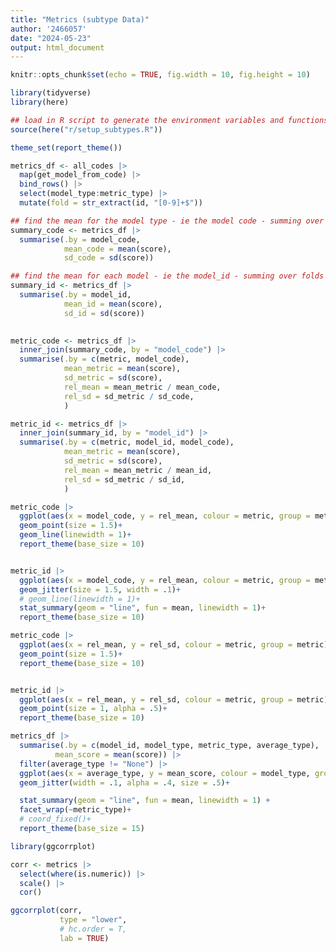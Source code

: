 ```yaml
---
title: "Metrics (subtype Data)"
author: '2466057'
date: "2024-05-23"
output: html_document
---
```


```r
knitr::opts_chunk$set(echo = TRUE, fig.width = 10, fig.height = 10)
```

```r
library(tidyverse)
library(here)

## load in R script to generate the environment variables and functions
source(here("r/setup_subtypes.R"))

theme_set(report_theme())
```

```r
metrics_df <- all_codes |> 
  map(get_model_from_code) |> 
  bind_rows() |> 
  select(model_type:metric_type) |> 
  mutate(fold = str_extract(id, "[0-9]+$"))
```


```r
## find the mean for the model type - ie the model code - summing over folds and models
summary_code <- metrics_df |>
  summarise(.by = model_code, 
            mean_code = mean(score), 
            sd_code = sd(score))

## find the mean for each model - ie the model_id - summing over folds
summary_id <- metrics_df |>
  summarise(.by = model_id, 
            mean_id = mean(score), 
            sd_id = sd(score))
  
```

```r
metric_code <- metrics_df |> 
  inner_join(summary_code, by = "model_code") |> 
  summarise(.by = c(metric, model_code), 
            mean_metric = mean(score),
            sd_metric = sd(score), 
            rel_mean = mean_metric / mean_code,
            rel_sd = sd_metric / sd_code,
            )

metric_id <- metrics_df |> 
  inner_join(summary_id, by = "model_id") |> 
  summarise(.by = c(metric, model_id, model_code), 
            mean_metric = mean(score),
            sd_metric = sd(score), 
            rel_mean = mean_metric / mean_id,
            rel_sd = sd_metric / sd_id,
            )
```


```r
metric_code |> 
  ggplot(aes(x = model_code, y = rel_mean, colour = metric, group = metric))+
  geom_point(size = 1.5)+
  geom_line(linewidth = 1)+
  report_theme(base_size = 10)


metric_id |> 
  ggplot(aes(x = model_code, y = rel_mean, colour = metric, group = metric))+
  geom_jitter(size = 1.5, width = .1)+
  # geom_line(linewidth = 1)+
  stat_summary(geom = "line", fun = mean, linewidth = 1)+
  report_theme(base_size = 10)
```

```r
metric_code |> 
  ggplot(aes(x = rel_mean, y = rel_sd, colour = metric, group = metric))+
  geom_point(size = 1.5)+
  report_theme(base_size = 10)


metric_id |> 
  ggplot(aes(x = rel_mean, y = rel_sd, colour = metric, group = metric))+
  geom_point(size = 1, alpha = .5)+
  report_theme(base_size = 10)
```



```r

metrics_df |> 
  summarise(.by = c(model_id, model_type, metric_type, average_type),
          mean_score = mean(score)) |> 
  filter(average_type != "None") |> 
  ggplot(aes(x = average_type, y = mean_score, colour = model_type, group = model_type))+
  geom_jitter(width = .1, alpha = .4, size = .5)+

  stat_summary(geom = "line", fun = mean, linewidth = 1) +
  facet_wrap(~metric_type)+
  # coord_fixed()+
  report_theme(base_size = 15)

```

```r
library(ggcorrplot)

corr <- metrics |> 
  select(where(is.numeric)) |> 
  scale() |> 
  cor()

ggcorrplot(corr, 
           type = "lower", 
           # hc.order = T, 
           lab = TRUE)

```

